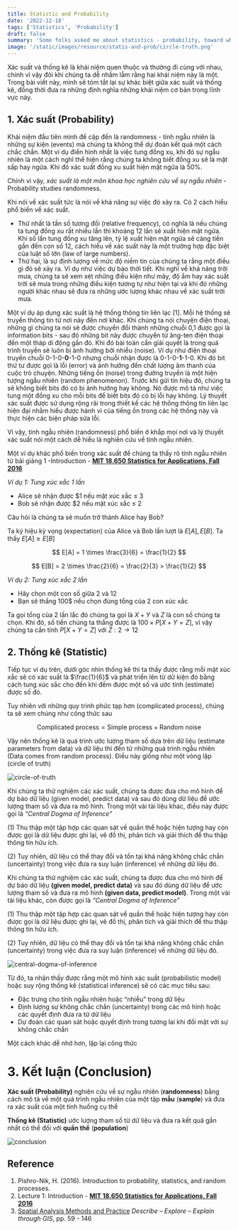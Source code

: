 ```yaml
---
title: Statistic and Probability
date: '2022-12-18'
tags: ['Statistics', 'Probability']
draft: false
summary: 'Some folks asked me about statistics - probability, toward which I answered that I had only studied a bit and knew very little about statistics. Then they said are these are one?. In fact, Statistics and Probability are distinct from one another'
image: '/static/images/resource/statis-and-prob/circle-truth.png'
---
```


<TOCInline toc={props.toc}/>

Xác suất và thống kê là khái niệm quen thuộc và thường đi cùng với nhau, chính vì vậy đôi khi chúng ta dễ nhầm lẫm rằng hai khái niệm này là một. Trong bài viết này, mình sẽ tóm tắt lại sự khác biệt giữa xác suất và thống kê, đồng thời đưa ra những định nghĩa những khái niệm cơ bản trong lĩnh vực này.

## 1. Xác suất (Probability)

Khái niệm đầu tiên mình đề cập đến là randomness - tính ngẫu nhiên là những sự kiện (events) mà chúng ta không thể dự đoán kết quả một cách chắc chắn. Một ví dụ điển hình nhất là việc tung đồng xu, khi đó sự ngẫu nhiên là một cách nghĩ thể hiện rằng chúng ta không biết đồng xu sẽ là mặt sấp hay ngửa. Khi đó xác suất đồng xu suất hiện mặt ngửa là 50%. 

Chính vì vậy, *xác suất là một môn khoa học nghiên cứu về sự ngẫu nhiên* - Probability studies randomness.

Khi nói về xác suất tức là nói về khả năng sự việc đó xảy ra. Có 2 cách hiểu phổ biến về xác suất. 

- Thứ nhất là tần số tương đối (relative frequency), có nghĩa là nếu chúng ta tung đồng xu rất nhiều lần thì khoảng 12 lần sẽ xuất hiện mặt ngửa. Khi số lần tung đồng xu tăng lên, tỷ lệ xuất hiện mặt ngửa sẽ càng tiến gần đến con số 12, cách hiểu về xác suất này là một trường hợp đặc biệt của luật số lớn (law of large numbers).
- Thứ hai, là sự định lượng về mức độ niềm tin của chúng ta rằng một điều gì đó sẽ xảy ra. Ví dụ như việc dự báo thời tiết. Khi nghĩ về khả năng trời mưa, chúng ta sẽ xem xét những điều kiện như mây, độ ẩm hay xác suất trời sẽ mưa trong những điều kiện tương tự như hiện tại và khi đó những người khác nhau sẽ đưa ra những ước lượng khác nhau về xác suất trời mưa.

Một ví dụ áp dụng xác suất là hệ thống thông tin liên lạc [1]. Mỗi hệ thống sẽ truyền thông tin từ nơi này đến nơi khác. Khi chúng ta nói chuyện điện thoại, những gì chúng ta nói sẽ được chuyển đổi thành những chuỗi 0,1 được gọi là information bits - sau đó những bit này được chuyển từ ăng-ten điện thoại đến một tháp di động gần đó. Khi đó bài toán cần giải quyết là trong quá trình truyền sẽ luôn bị ảnh hưởng bởi nhiễu (noise). Ví dụ như điện thoại truyền chuỗi 0-1-0-**0**-1-0 nhưng chuỗi nhận được là 0-1-0-**1**-1-0. Khi đó bit thứ tư được gọi là lỗi (error) và ảnh hưởng đến chất lượng âm thanh của cuộc trò chuyện. Những tiếng ồn (noise) trong đường truyền là một hiện tượng ngẫu nhiên (random phenomenon). Trước khi gửi tín hiệu đó, chúng ta sẽ không biết bits đó có bị ảnh hưởng hay không. Nó được mô tả như việc tung một đồng xu cho mỗi bits để biết bits đó có bị lỗi hay không. Lý thuyết xác suất được sử dụng rộng rãi trong thiết kế các hệ thống thông tin liên lạc hiện đại nhằm hiểu được hành vi của tiếng ồn trong các hệ thống này và thực hiện các biện pháp sửa lỗi.

Vì vậy, tính ngẫu nhiên (randomness) phổ biến ở khắp mọi nơi và lý thuyết xác suất nói một cách dễ hiểu là nghiên cứu về tính ngẫu nhiên.

Một ví dụ khác phổ biến trong xác suất để chúng ta thấy rõ tính ngẫu nhiên từ bài giảng 1 -Introduction - **[MIT 18.650 Statistics for Applications, Fall 2016](https://ocw.mit.edu/courses/18-650-statistics-for-applications-fall-2016/)**

*Ví dụ 1: Tung xúc xắc 1 lần*

- Alice sẽ nhận được $1 nếu mặt xúc xắc ≤ 3
- Bob sẽ nhận được $2 nếu mặt xúc xắc ≤ 2

Câu hỏi là chúng ta sẽ muốn trở thành Alice hay Bob?

Ta ký hiệu kỳ vọng (expectation) của Alice và Bob lần lượt là $E[A], E[B]$. Ta thấy $E[A] \ge E[B]$

$$
E[A] = 1 \times \frac{3}{6} = \frac{1}{2}
$$

$$
E[B] = 2 \times \frac{2}{6} = \frac{2}{3} > \frac{1}{2}
$$

*Ví dụ 2: Tung xúc xắc 2 lần*

- Hãy chọn một con số giữa 2 và 12
- Bạn sẽ thắng 100$ nếu chọn đúng tổng của 2 con xúc xắc

Ta gọi tổng của 2 lần lắc đó chúng ta gọi là $X+Y$ và $Z$ là con số chúng ta chọn. Khi đó, số tiền chúng ta thắng được là $100 \times P[X+Y = Z]$, vì vậy chúng ta cần tính $P[X+Y = Z]$ với $Z: 2 \rightarrow 12$

## 2. Thống kê (Statistic)

Tiếp tục ví dụ trên, dưới góc nhìn thống kê thì ta thấy được rằng mỗi mặt xúc xắc sẽ có xác suất là $\frac{1}{6}$ và phát triển lên từ dữ kiện đó bằng cách tung xúc sắc cho đến khi đếm được một số và ước tính (estimate) được số đó.

Tuy nhiên với những quy trình phức tạp hơn (complicated process), chúng ta sẽ xem chúng như công thức sau

$$
\text{Complicated process} = \text{Simple process} + \text{Random noise}
$$

Vậy nên thống kê là quá trình ước lượng tham số dựa trên dữ liệu (estimate parameters from data) và dữ liệu thì đến từ những quá trình ngẫu nhiên (Data comes from random process). Điều này giống như một vòng lặp (circle of truth)

![circle-of-truth](/static/images/resource/statis-and-prob/circle-truth.png)

Khi chúng ta thử nghiệm các xác suất, chúng ta được đưa cho mô hình để dự báo dữ liệu (given model, predict data) và sau đó dùng dữ liệu để ước lượng tham số và đưa ra mô hình. Trong một vài tài liệu khác, điều này được gọi là *“Central Dogma of Inference”*

(1) Thu thập một tập hợp các quan sát về quần thể hoặc hiện tượng hay còn được gọi là dữ liệu được ghi lại, vẽ đồ thị, phân tích và giải thích để thu thập thông tin hữu ích.

(2) Tuy nhiên, dữ liệu có thể thay đổi và tồn tại khả năng không chắc chắn (uncertainty) trong việc đưa ra suy luận (inference) về những dữ liệu đó.

Khi chúng ta thử nghiệm các xác suất, chúng ta được đưa cho mô hình để dự báo dữ liệu **(given model, predict data)** và sau đó dùng dữ liệu để ước lượng tham số và đưa ra mô hình **(given data, predict model)**. Trong một vài tài liệu khác, còn được gọi là *“Central Dogma of Inference”*

(1) Thu thập một tập hợp các quan sát về quần thể hoặc hiện tượng hay còn được gọi là dữ liệu được ghi lại, vẽ đồ thị, phân tích và giải thích để thu thập thông tin hữu ích.

(2) Tuy nhiên, dữ liệu có thể thay đổi và tồn tại khả năng không chắc chắn (uncertainty) trong việc đưa ra suy luận (inference) về những dữ liệu đó.

![central-dogma-of-inference](/static/images/resource/statis-and-prob/central-dogma-of-inference.png)

Từ đó, ta nhận thấy được rằng một mô hình xác suất (probabilistic model) hoặc suy rộng thống kê (statistical inference) sẽ có các mục tiêu sau:

- Đặc trưng cho tính ngẫu nhiên hoặc “nhiễu” trong dữ liệu
- Định lượng sự không chắc chắn (uncertainty) trong các mô hình hoặc các quyết định đưa ra từ dữ liệu
- Dự đoán các quan sát hoặc quyết định trong tương lai khi đối mặt với sự không chắc chắn

Một cách khác dễ nhớ hơn, lặp lại công thức

# 3. Kết luận (Conclusion)

**Xác suất (Probability)** nghiên cứu về sự ngẫu nhiên (**randomness**) bằng cách mô tả về một quá trình ngẫu nhiên của một tập **mẫu** (**sample**) và đưa ra xác suất của một tình huống cụ thể

**Thống kê (Statistic)** ước lượng tham số từ dữ liệu và đưa ra kết quả gần nhất có thể đối với **quần thể** (**population**)

![conclusion](/static/images/resource/statis-and-prob/conclusion.png)

## Reference

1. Pishro-Nik, H. (2016). Introduction to probability, statistics, and random processes.
2. Lecture 1: Introduction - **[MIT 18.650 Statistics for Applications, Fall 2016](https://ocw.mit.edu/courses/18-650-statistics-for-applications-fall-2016/)**
3. [Spatial Analysis Methods and Practice](https://www.cambridge.org/core/books/spatial-analysis-methods-and-practice/4C135005A621335D06CC63EFF17E3913) *Describe – Explore – Explain through GIS*, pp. 59 - 146